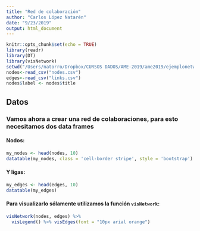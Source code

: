 ```yaml
---
title: "Red de colaboración"
author: "Carlos López Natarén"
date: "9/23/2019"
output: html_document
---
```


```r
knitr::opts_chunk$set(echo = TRUE)
library(readr)
library(DT)
library(visNetwork)
setwd("/Users/natorro/Dropbox/CURSOS DADOS/AME-2019/ame2019/ejemplonetwork")
nodes<-read_csv("nodes.csv")
edges<-read_csv("links.csv")
nodes$label <- nodes$title
```

## Datos
### Vamos ahora a crear una red de colaboraciones, para esto necesitamos dos data frames

#### Nodos:
```r
my_nodes <- head(nodes, 10)
datatable(my_nodes, class = 'cell-border stripe', style = 'bootstrap')
```

#### Y ligas:

```r
my_edges <- head(edges, 10)
datatable(my_edges)
```

#### Para visualizarlo sólamente utilizamos la función `visNetwork`:
```r
visNetwork(nodes, edges) %>% 
  visLegend() %>% visEdges(font = "10px arial orange")
```

